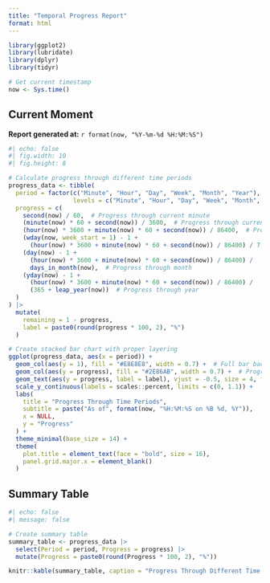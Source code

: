 ```yaml
---
title: "Temporal Progress Report"
format: html
---
```


```r
library(ggplot2)
library(lubridate)
library(dplyr)
library(tidyr)

# Get current timestamp
now <- Sys.time()
```

## Current Moment

**Report generated at:** `r format(now, "%Y-%m-%d %H:%M:%S")`

```r
#| echo: false
#| fig.width: 10
#| fig.height: 8

# Calculate progress through different time periods
progress_data <- tibble(
  period = factor(c("Minute", "Hour", "Day", "Week", "Month", "Year"),
                  levels = c("Minute", "Hour", "Day", "Week", "Month", "Year")),
  progress = c(
    second(now) / 60,  # Progress through current minute
    (minute(now) * 60 + second(now)) / 3600,  # Progress through current hour
    (hour(now) * 3600 + minute(now) * 60 + second(now)) / 86400,  # Progress through day
    (wday(now, week_start = 1) - 1 +
      (hour(now) * 3600 + minute(now) * 60 + second(now)) / 86400) / 7,  # Progress through week
    (day(now) - 1 +
      (hour(now) * 3600 + minute(now) * 60 + second(now)) / 86400) /
      days_in_month(now),  # Progress through month
    (yday(now) - 1 +
      (hour(now) * 3600 + minute(now) * 60 + second(now)) / 86400) /
      (365 + leap_year(now))  # Progress through year
  )
) |>
  mutate(
    remaining = 1 - progress,
    label = paste0(round(progress * 100, 2), "%")
  )

# Create stacked bar chart with proper layering
ggplot(progress_data, aes(x = period)) +
  geom_col(aes(y = 1), fill = "#E8E8E8", width = 0.7) +  # Full bar background first
  geom_col(aes(y = progress), fill = "#2E86AB", width = 0.7) +  # Progress on top
  geom_text(aes(y = progress, label = label), vjust = -0.5, size = 4, fontface = "bold") +
  scale_y_continuous(labels = scales::percent, limits = c(0, 1.1)) +
  labs(
    title = "Progress Through Time Periods",
    subtitle = paste("As of", format(now, "%H:%M:%S on %B %d, %Y")),
    x = NULL,
    y = "Progress"
  ) +
  theme_minimal(base_size = 14) +
  theme(
    plot.title = element_text(face = "bold", size = 16),
    panel.grid.major.x = element_blank()
  )
```


## Summary Table

```r
#| echo: false
#| message: false

# Create summary table
summary_table <- progress_data |>
  select(Period = period, Progress = progress) |>
  mutate(Progress = paste0(round(Progress * 100, 2), "%"))

knitr::kable(summary_table, caption = "Progress Through Different Time Periods", align = 'c')
```
